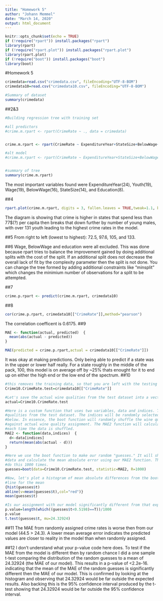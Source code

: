 ```yaml
---
title: "Homework 5"
author: "Johann Memmel"
date: "March 14, 2020"
output: html_document
---
```


```r
knitr::opts_chunk$set(echo = TRUE)
if (!require("rpart")) install.packages("rpart")
library(rpart)
if (!require("rpart.plot")) install.packages("rpart.plot")
library(rpart.plot)
if (!require("boot")) install.packages("boot")
library(boot)

```

#Homework 5

```r
crimedata=read.csv("crimedata.csv", fileEncoding="UTF-8-BOM")
crimedata10=read.csv("crimedata10.csv", fileEncoding="UTF-8-BOM")
```

```r
#Summary of dataset
summary(crimedata)
```


##2&3
```r
#Building regression tree with training set

#all predictors
#crime.m.rpart <- rpart(CrimeRate ~ ., data = crimedata) 


crime.m.rpart <- rpart(CrimeRate ~ ExpenditureYear+StateSize+BelowWage+Youth+Education+Wage, data = crimedata)

#alt model
#crime.m.rpart <- rpart(CrimeRate ~ ExpenditureYear+StateSize+BelowWage+Youth+Education+Wage, data = crimedata, minbucket = 5, minsplit = 10) 


#summary of tree
summary(crime.m.rpart)
```
The most important variables found were ExpenditureYear(24), Youth(19), Wage(19), BelowWage(16), StateSize(14), and Education(8).

##4
```r
rpart.plot(crime.m.rpart, digits = 3, fallen.leaves = TRUE,tweak=1.1, box.palette = "Reds")
```
The diagram is showing that crime is higher in states that spend less than 77$(?) per capita then breaks that down further by number of young males, with over 131 youth leading to the highest crime rates in the model.

##5
From right to left (lowest to highest): 72.5, 97.6, 105, and 133.

##6
Wage, BelowWage and education were all excluded. This was done because rpart tries to balance the improvement gained by doing additional splits with the cost of the split. If an additional split does not decrease the overall lack of fit by the complexity parameter then the split is not done. You can change the tree formed by adding additional constraints like "minsplit" which changes the minimium number of observations for a split to be attempted.


##7
```r
crime.p.rpart <- predict(crime.m.rpart, crimedata10)
```
##8
```r
cor(crime.p.rpart, crimedata10[["CrimeRate"]],method="pearson")
```
The correlation coefficent is 0.6175.
##9
```r
MAE <- function(actual, predicted)  {
  mean(abs(actual - predicted))
}

MAE(predicted = crime.p.rpart,actual = crimedata10[["CrimeRate"]])
```
It was okay at making predictions. Only being able to predict if a state was in the upper or lower half really. For a state roughly in the middle of the pack, 100, this model is on average off by ~25% thats enought for it to end up on either the high end or the low end of the spectrum.
##10
```r
#this removes the training data, so that you are left with the testing dataset
Crime10.CrimeRate.test=crimedata10[["CrimeRate"]]

#Let's save the actual wine qualities from the test dataset into a vector called actual
actual=Crime10.CrimeRate.test

#Here is a custom function that uses two variables, data and indices. The data will be the wine
#qualities from the test dataset. The indices will be randomly selected when using the boot function
#below. In essence, the boot function will randomly shuffle the wine quality data and then test 
#against actual wine quality assignment. The MAE2 function will calculate the mean absolute error
#each time the data is shuffled.
MAE2 <- function(data,indices)  {
  d<-data[indices]
  return(mean(abs(actual - d)))
}

#Here we use the boot function to make our random "guesses." It will shuffle the wine quality 
#data and calculate the mean absolute error using our MAE2 function. The R=1000 means it will
#do this 1000 times.
guesses=boot(data=Crime10.CrimeRate.test, statistic=MAE2, R=1000)

#Now, let's plot a histogram of mean absolute differences from the bootstrap and add a red
#line for the mean
{hist(guesses$t)
abline(v=mean(guesses$t),col="red")}
mean(guesses$t)

#Is our assignment with our model significantly different from that expected by chance?
p.value=length(which((guesses$t<0.5198)==T))/1000
p.value
t.test(guesses$t, mu=24.32924)
```
##11
The MAE from randomly assigned crime rates is worse then from our model (44.5 > 24.3). A lower mean average error indicates the predicted values are closer to reality in the model than when randomly assigned. 


##12
I don't understand what your p-value code here does.
To test if the MAE from the model is different then by random chance I did a one sample t-test comparing the distribution of the random guesses to a mean of 24.32924 (the MAE of our model). This results in a p-value of <2.2e-16. indicating that the mean of the MAE of the random guesses is significantly different then the MAE of our model.
This is confirmed by looking at the histogram and observing that 24.32924 would be far outside the expected results. Also backing this is the 95% confidence interval produced by the t-test showing that 24.32924 would be far outside the 95% confidence interval.







